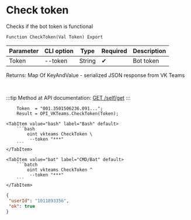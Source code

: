 ﻿---
sidebar_position: 1
description: Check token and other functions to work with VKTeams in the Open Integration Package, a free open-source integration library for 1C:Enterprise 8, OneScript and CLI
keywords: [1C, 1С, 1С:Enterprise, 1С:Enterprise 8.3, API, Integration, Services, Exchange, OneScript, CLI, VKTeams]
---


# Check token
 Checks if the bot token is functional



`Function CheckToken(Val Token) Export`

  | Parameter | CLI option | Type | Required | Description |
  |-|-|-|-|-|
  | Token | --token | String | &#x2714; | Bot token |

  
  Returns:  Map Of KeyAndValue - serialized JSON response from VK Teams

<br/>

:::tip
Method at API documentation: [GET /self/get](https://teams.vk.com/botapi/#/self/get_self_get)
:::
<br/>



```bsl title="1C:Enterprise/OneScript code example"
    Token  = "001.3501506236.091...";
    Result = OPI_VKTeams.CheckToken(Token);
```
 

 <Tabs>
  
    <TabItem value="bash" label="Bash" default>
        ```bash
            oint vkteams CheckToken \
             --token "***"
        ```
    </TabItem>
  
    <TabItem value="bat" label="CMD/Bat" default>
        ```batch
            oint vkteams CheckToken ^
             --token "***"
        ```
    </TabItem>
</Tabs>


```json title="Result"
{
 "userId": "1011893356",
 "ok": true
}
```

